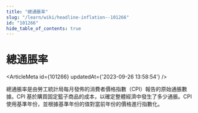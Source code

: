 ```yaml
---
title: "總通脹率"
slug: "/learn/wiki/headline-inflation--101266"
id: "101266"
hide_table_of_contents: true
---
```



# 總通脹率

<ArticleMeta id={101266} updatedAt={'2023-09-26 13:58:54'} />
<div className='border-solid border-b border-t-0 my-4 border-[var(--ifm-color-gray-300)]' />

總通脹率是由勞工統計局每月發佈的消費者價格指數（CPI）報告的原始通脹數據。CPI 基於購買固定籃子商品的成本，以確定整體經濟中發生了多少通脹。CPI 使用基準年份，並根據基準年份的值對當前年份的價格進行指數化。
